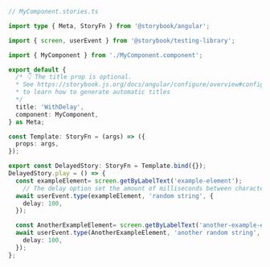 ```ts
// MyComponent.stories.ts

import type { Meta, StoryFn } from '@storybook/angular';

import { screen, userEvent } from '@storybook/testing-library';

import { MyComponent } from './MyComponent.component';

export default {
  /* 👇 The title prop is optional.
  * See https://storybook.js.org/docs/angular/configure/overview#configure-story-loading
  * to learn how to generate automatic titles
  */
  title: 'WithDelay',
  component: MyComponent,
} as Meta;

const Template: StoryFn = (args) => ({
  props: args,
});

export const DelayedStory: StoryFn = Template.bind({});
DelayedStory.play = () => {
  const exampleElement= screen.getByLabelText('example-element');
    // The delay option set the amount of milliseconds between characters being typed
  await userEvent.type(exampleElement, 'random string', {
    delay: 100,
  });

  const AnotherExampleElement= screen.getByLabelText('another-example-element');
  await userEvent.type(AnotherExampleElement, 'another random string', {
    delay: 100,
  });
};
```
